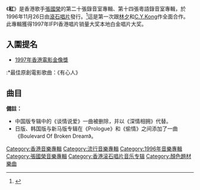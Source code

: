 {{Album infobox | <!-- See Wikipedia:WikiProject_Albums -->
| Name        = 紅
| Type        = [[專輯|專輯]]
| Artist      = [[張國榮|張國榮]]
| Cover       = Redleslie.jpg
| Background  =
| Released    = 1996年11月26日
| Genre       = [[粵語流行音樂|粵語流行音樂]]
| Label       = [[滾石唱片|滾石唱片]]
| Language     = [[粵語|粵語]]
| Producer    =[[梁榮駿|梁榮駿]]
| Last album  = [[寵愛|寵愛]]<br/>（1995）
| This album  = '''紅'''<br/>（1996）
| Next album  = [[這些年來|這些年來]]<br/>（1998）
}}

《'''紅'''》是香港歌手[[張國榮|張國榮]]的第二十張錄音室專輯、第十四張粵語錄音室專輯，於1996年11月26日由[[滾石唱片|滾石唱片]]發行。<ref>{{Cite web |url=https://itunes.apple.com/hk/album/%E7%B4%85/164889545 |title=存档副本 |access-date=2018-10-25 |archive-date=2018-10-26 |archive-url=https://web.archive.org/web/20181026064427/https://itunes.apple.com/hk/album/%E7%B4%85/164889545 |dead-url=no }}</ref>這是第一次跟[[林夕|林夕]]和[[C.Y.Kong|C.Y.Kong]]作全面合作。此專輯獲得1997年IFPI香港唱片销量大奖本地白金唱片大奖。

==入圍提名==
*[[1997年香港電影金像獎|1997年香港電影金像獎]]
:*最佳原創電影歌曲：《有心人》

== 曲目 ==
{{Track listing
| collapsed       = 
| headline        = 
| font_size = 
| total_length = 

| all_writing = 
| all_music = 
| all_lyrics = [[林夕|林夕]]
| all_arranger = 
| all_producer = [[梁榮駿|梁榮駿]]
| all_note = 

| music_credits = yes
| lyrics_credits = 
| arranger_credits = yes
| producer_credits = 
| extra_column = 
| longnote_column = yes

| title1          = Prologue/紅
| note1           =
| longnote1           = 
| lyrics1         = 
| music1          = 
| arranger1          = 
| producer1          = 
| extra1          = 
| length1         = 

| title2          = 偷情
| note2           =
| longnote2           = 
| lyrics2         = 
| music2          = [[C.Y._Kong|C.Y. Kong]]
| arranger2          = C.Y. Kong
| producer2         = 
| extra2          = 
| length2         = 

| title3          = 有心人
| note3           =电影《[[金枝玉叶2|金枝玉叶2]]》主題曲
| longnote3           = 
| lyrics3         = 
| music3          = 張國榮
| arranger3          = [[Alex_San|Alex San]]
| producer3          = 
| extra3          = 
| length3         = 

| title4          = 還有誰
| note4           =
| longnote4           = 
| lyrics4         = 
| music4          = 黃偉年
| arranger4          = Alex San
| producer4          = 
| extra4         = 
| length4         = 

| title5          = 談情說愛
| note5           =电影《[[色情男女|色情男女]]》插曲
| longnote5           = 
| lyrics5         = 
| music5          = C.Y. Kong
| arranger5          = C.Y. Kong
| producer5          = 
| extra5          = 
| length5         = 

| title6          = 你我之間
| note6           =
| longnote6           = 
| lyrics6         = 
| music6          = Alex San
| arranger6         = Alex San
| producer6          = 
| extra6          = 
| length6         = 

| title7          = 怨男
| note7          =
| longnote7           = 
| lyrics7         = 
| music7          = [[陳輝陽|陳輝陽]]
| arranger7          = 陳輝陽
| producer7         = 
| extra7          = 
| length7         = 

| title8          = 怪你過份美麗
| note8           =
| longnote8           = 
| lyrics8         = 
| music8          = [[Gary_Tong|Gary Tong]]
| arranger8          = Gary Tong
| producer8          = 
| extra8          = 
| length8         = 

| title9          = 不想擁抱我的人
| note9          =
| longnote9           = 
| lyrics9         = 
| music9          = [[陳小霞|陳小霞]]
| arranger9          = [[Adrian_Chan|Adrian Chan]]
| producer9          = 
| extra9          = 
| length9         = 

| title10         = 意猶未盡 
| note10           =
| longnote10           = 
| lyrics10        = 
| music10         = 張國榮
| arranger10          = Alex San
| producer10          = 
| extra10          = 
| length10        = 

| title11         = 紅
| note11           =
| longnote11           = 
| lyrics11        = 
| music11         = 張國榮
| arranger11          = C.Y. Kong
| producer11          = 
| extra11         = 
| length11        = 
}}
'''備註：'''
*中国版专辑中的《谈情说爱》一曲被删除，并以《深情相拥》代替。
*日版、韩国版与新马版专辑在《Prologue》和《偷情》之间添加了一曲《Boulevard Of Broken Dream》。

<div class="references-small">
<references />
</div>

{{張國榮}}

[[Category:香港音樂專輯|Category:香港音樂專輯]]
[[Category:流行音樂專輯|Category:流行音樂專輯]]
[[Category:1996年音樂專輯|Category:1996年音樂專輯]]
[[Category:張國榮音樂專輯|Category:張國榮音樂專輯]]
[[Category:香港滚石唱片音乐专辑|Category:香港滚石唱片音乐专辑]]
[[Category:顏色題材樂曲|Category:顏色題材樂曲]]